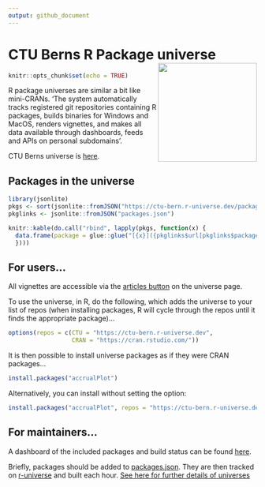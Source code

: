 ```yaml
---
output: github_document
---
```


# CTU Berns R Package universe <a href="https://ctu-bern.r-universe.dev/"><img src='logo.png' align="right" height="200"></a>

```r
knitr::opts_chunk$set(echo = TRUE)
```

R package universes are similar a bit like mini-CRANs. 'The system automatically tracks registered git repositories containing R packages, builds binaries for Windows and MacOS, renders vignettes, and makes all data available through dashboards, feeds and APIs on personal subdomains'. 

CTU Berns universe is [here](https://ctu-bern.r-universe.dev).

## Packages in the universe

```r

library(jsonlite)
pkgs <- sort(jsonlite::fromJSON("https://ctu-bern.r-universe.dev/packages/"))
pkglinks <- jsonlite::fromJSON("packages.json")

```

```r
knitr::kable(do.call("rbind", lapply(pkgs, function(x) {
  data.frame(package = glue::glue("[{x}]({pkglinks$url[pkglinks$package == x]})"), status = glue::glue("![](https://ctu-bern.r-universe.dev/badges/{x})"))
  })))
```

## For users...

All vignettes are accessible via the [articles button](https://ctu-bern.r-universe.dev/ui#articles) on the universe page.

To use the universe, in R, do the following, which adds the universe to your list of repos (when installing packages, R will cycle through the repos until it finds the appropriate package)...

```r
options(repos = c(CTU = "https://ctu-bern.r-universe.dev",
                  CRAN = "https://cran.rstudio.com/"))
```

It is then possible to install universe packages as if they were CRAN packages...

```r
install.packages("accrualPlot")
```

Alternatively, you can install without setting the option:

```r
install.packages("accrualPlot", repos = "https://ctu-bern.r-universe.dev")
```

## For maintainers...

A dashboard of the included packages and build status can be found [here](https://ctu-bern.r-universe.dev/ui#builds). 

Briefly, packages should be added to [packages.json](packages.json). They are then tracked on [r-universe](https://github.com/r-universe/ctu-bern) and built each hour. [See here for further details of universes](https://ropensci.org/blog/2021/06/22/setup-runiverse/)
